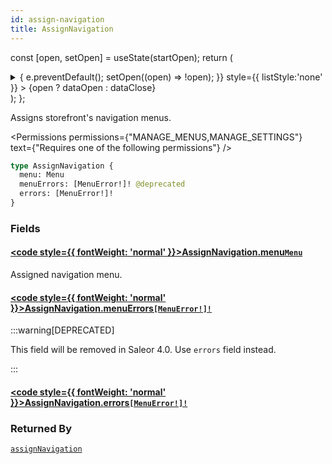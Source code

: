 ```yaml
---
id: assign-navigation
title: AssignNavigation
---
```






const [open, setOpen] = useState(startOpen);
return (
<details {...(open ? { open: true } : {})} className="details" style={{ border:'none', boxShadow:'none', background:'var(--ifm-background-color)' }}>
<summary
onClick={(e) => {
e.preventDefault();
setOpen((open) => !open);
}}
style={{ listStyle:'none' }} >
{open ? dataOpen : dataClose}
</summary>
{open && children}
</details>
);
};

Assigns storefront's navigation menus.


<Permissions permissions={"MANAGE_MENUS,MANAGE_SETTINGS"} text={"Requires one of the following permissions"} />


```graphql
type AssignNavigation {
  menu: Menu
  menuErrors: [MenuError!]! @deprecated
  errors: [MenuError!]!
}
```

### Fields

#### [<code style={{ fontWeight: 'normal' }}>AssignNavigation.<b>menu</b></code>](#)<Bullet />[`Menu`](../../../api-reference/menu/objects/menu.mdx) <Badge class="badge badge--secondary" text="object"/> <Badge class="badge badge--secondary" text="menu"/>

Assigned navigation menu.

#### [<code style={{ fontWeight: 'normal' }}>AssignNavigation.<b>menuErrors</b></code>](#)<Bullet />[`[MenuError!]!`](../../../api-reference/menu/objects/menu-error.mdx) <Badge class="badge badge--deprecated badge--secondary" text="deprecated"/> <Badge class="badge badge--secondary" text="non-null"/> <Badge class="badge badge--secondary" text="object"/> <Badge class="badge badge--secondary" text="menu"/>

:::warning[DEPRECATED]

This field will be removed in Saleor 4.0. Use `errors` field instead.

:::

#### [<code style={{ fontWeight: 'normal' }}>AssignNavigation.<b>errors</b></code>](#)<Bullet />[`[MenuError!]!`](../../../api-reference/menu/objects/menu-error.mdx) <Badge class="badge badge--secondary" text="non-null"/> <Badge class="badge badge--secondary" text="object"/> <Badge class="badge badge--secondary" text="menu"/>

### Returned By

[`assignNavigation`](../../../api-reference/menu/mutations/assign-navigation.mdx) <Badge class="badge badge--secondary" text="mutation"/>

